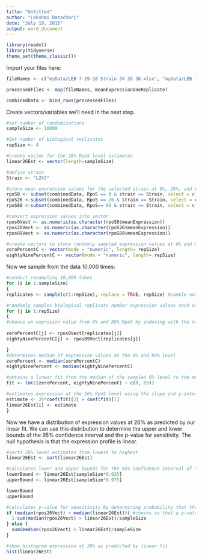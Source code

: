 ```yaml
---
title: "Untitled"
author: "Lakshmi Batachari"
date: "July 19, 2015"
output: word_document
---
```

```r
library(readxl)
library(tidyverse)
theme_set(theme_classic())
```

Import your files here:
```r

fileNames <- c("myData/LEB 7-19-18 Strain 34 35 36.xlsx", "myData/LEB 7-19-18 Strain 41 42 43.xlsx", "myData/LEB 7-20-18 Strain 34 35 36.xlsx", "myData/LEB 7-20-18 Strain 41 42 43.xlsx", "myData/LEB 7-25-18 Strain 41 42 43.xlsx", "myData/LEB 7-26-18 Strain 34 35 36.xlsx","myData/LEB 7-25-18 Strain 34 35 36 unsure about arabinose conc.xlsx", "myData/LEB 7-26-18 Strain 34 35 36.xlsx", "myData/LEB 7-26-18 Strain 41 42 43.xlsx")

processedFiles <- map(fileNames, meanExpressionOneReplicate)

combinedData <- bind_rows(processedFiles)
```

Create vectors/variables we'll need in the next step. 
```r
#set number of randomizations
sampleSize <- 10000

#Set number of biological replicates
repSize <- 4

#create vector for the 26% RpoS level estimates
linear26Est <- vector(length=sampleSize)

#define strain
Strain <- "LZ43"

#store mean expression values for the selected strain at 0%, 26%, and 89%
rpoS0 <- subset(combinedData, RpoS == 0 & strain == Strain, select = c(meanExpression))
rpoS26 <-subset(combinedData, RpoS == 26 & strain == Strain, select = c(meanExpression))
rpoS89 <-subset(combinedData, RpoS== 89 & strain == Strain, select = c(meanExpression))

#convert expression values into vector
rpos0Vect <- as.numeric(as.character(rpoS0$meanExpression))
rpos26Vect <- as.numeric(as.character(rpoS26$meanExpression))
rpos89Vect <- as.numeric(as.character(rpoS89$meanExpression))

#create vectors to store randomly sampled expression values at 0% and 89%
zeroPercentC <- vector(mode = "numeric", length= repSize)
eightyNinePercentC <- vector(mode = "numeric", length= repSize)
```


Now we sample from the data 10,000 times:
```r
#conduct resampling 10,000 times
for (i in 1:sampleSize) 
{
replicates <- sample(c(1:repSize), replace = TRUE, repSize) #sample numbers the same number of times as biological replicates with replacement. This vector will be used to randomly pick an expression value from the vector containing all our of experimental values

#randomly samples biological replicate number expression values each at 0% and 89%
for (j in 1:repSize) 
{
#choose an expresion value from 0% and 89% RpoS by indexing with the number that was randomly sampled and stored in the vector 'replicates'
  
zeroPercentC[j] <- rpos0Vect[replicates[j]] 
eightyNinePercentC[j] <- rpos89Vect[replicates[j]] 

}
#determines median of expression values at the 0% and 89% level
zeroPercent <- median(zeroPercentC) 
eightyNinePercent <- median(eightyNinePercentC)

#obtains a linear fit from the median of the sampled 0% level to the median of the 89% level 
fit <- lm(c(zeroPercent, eightyNinePercent) ~ c(0, 89))

#estimates expression at the 26% RpoS level using the slope and y-intercept of the linear fit, stores estimates in vector
estimate <- 26*coef(fit)[2] + coef(fit)[1]
linear26Est[i] <- estimate
}
```


Now we have a distribution of expression values at 26% as predicted by our linear fit. We can use this distribution to determine the upper and lower bounds of the 95% confidence interval and the p-value for sensitivity. The null hypothesis is that the expression profile is linear. 

```r
#sorts 26% level estimates from lowest to highest
linear26Est <- sort(linear26Est)

#calculates lower and upper bounds for the 95% confidence interval of the expression at 26% RpoS and prints
lowerBound <- linear26Est[sampleSize*0.025]
upperBound <- linear26Est[sampleSize*0.975]

lowerBound
upperBound

#calculates p-value for sensitivity by determining probability that the median 26% RpoS value will fall outside of the 95% confidence interval
if (median(rpos26Vect) > median(linear26Est)){ #checks so that a p-value will always be generated instead of 1-p
  1-sum(median(rpos26Vect) > linear26Est)/sampleSize
} else {
  sum(median(rpos26Vect) > linear26Est)/sampleSize
}

#show histogram expression at 26% as predicted by linear fit
hist(linear26Est)


```

